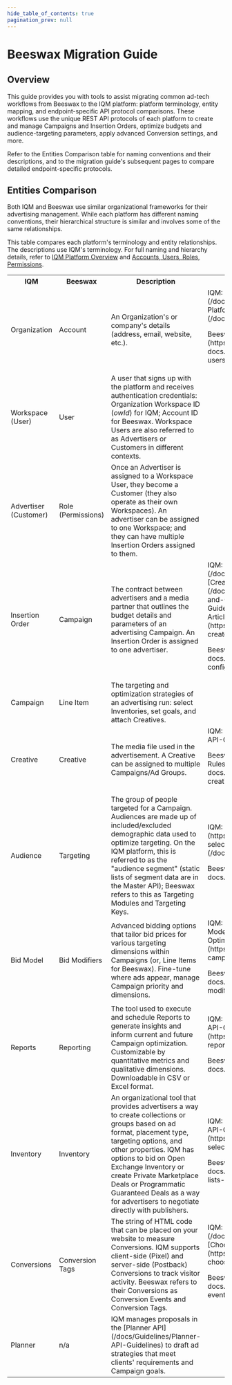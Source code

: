 ```yaml
---
hide_table_of_contents: true
pagination_prev: null
---
```



# Beeswax Migration Guide

## Overview

This guide provides you with tools to assist migrating common ad-tech workflows from Beeswax to the IQM platform: platform terminology, entity mapping, and endpoint-specific API protocol comparisons. These workflows use the unique REST API protocols of each platform to create and manage Campaigns and Insertion Orders, optimize budgets and audience-targeting parameters, apply advanced Conversion settings, and more. 

Refer to the Entities Comparison table for naming conventions and their descriptions, and to the migration guide's subsequent pages to compare detailed endpoint-specific protocols. 

## Entities Comparison 

Both IQM and Beeswax use similar organizational frameworks for their advertising management. While each platform has different naming conventions, their hierarchical structure is similar and involves some of the same relationships.

This table compares each platform's terminology and entity relationships. The descriptions use IQM's terminology. For full naming and hierarchy details, refer to [IQM Platform Overview](/docs/Getting%20Started/Platform-overview) and [Accounts, Users, Roles, Permissions<ExternalLink />](https://api-docs.freewheel.tv/beeswax/v2.0/docs/accounts-users-roles-permissions).

<center>
<table className='platformTable'>
<th>IQM</th>
<th style={{textWrap: 'nowrap' }}>Beeswax</th>
<th>Description</th>
<th>Resources</th>
<tr>
  <td>Organization</td>
  <td>Account</td>
  <td>An Organization's or company's details (address, email, website, etc.).</td>
  <td rowSpan={3}>IQM: [Workspace API](/docs/Guidelines/Workspace-Guidelines), [IQM Platform Overview](/docs/Getting%20Started/Platform-overview)<p />Beeswax: [Accounts, Users, Roles, Permissions<ExternalLink />](https://api-docs.freewheel.tv/beeswax/v2.0/docs/accounts-users-roles-permissions)</td>
</tr>
<tr>
  <td>Workspace (User)</td>
  <td>User</td>
  <td>A user that signs up with the platform and receives authentication credentials: Organization Workspace ID (<var>owId</var>) for IQM; Account ID for Beeswax. Workspace Users are also referred to as Advertisers or Customers in different contexts.</td>
</tr>
<tr>
  <td>Advertiser (Customer)</td>
  <td>Role (Permissions)</td>
  <td>Once an Advertiser is assigned to a Workspace User, they become a Customer (they also operate as their own Workspaces). An advertiser can be assigned to one Workspace; and they can have multiple Insertion Orders assigned to them.</td>
</tr>
<tr>
  <td>Insertion Order</td>
  <td>Campaign</td>
  <td>The contract between advertisers and a media partner that outlines the budget details and parameters of an advertising Campaign. An Insertion Order is assigned to one advertiser.</td>
  <td rowSpan={2}>IQM: [Campaign API](/docs/Guidelines/Campaign-API-Guidelines), [Create a Campaign (Quickstart Guide)](/docs/Quickstart%20Guides/Upload-Creative-and-Create-a-Campaign-API-Quickstart-Guide), [Create a Campaign (Help Center Article)<ExternalLink />](https://help.iqm.com/en/collections/1962110-create-a-campaign) <p />Beeswax: [Line Items<ExternalLink />](https://api-docs.freewheel.tv/beeswax/v2.0/docs/line-item-configuration) </td>
</tr>
<tr>
  <td>Campaign</td>
  <td>Line Item</td>
  <td>The targeting and optimization strategies of an advertising run: select Inventories, set goals, and attach Creatives.</td>
</tr>
<tr>
  <td>Creative</td>
  <td>Creative</td>
  <td>The media file used in the advertisement. A Creative can be assigned to multiple Campaigns/Ad Groups.</td>
  <td>IQM: [Creative API](/docs/Guidelines/Creative-API-Guidelines)<p />Beeswax: [Creatives, Creative Assets, Templates, Rules<ExternalLink />](https://api-docs.freewheel.tv/beeswax/docs/creatives-creative-assets-templates-rules)</td>
</tr>
<tr>
  <td>Audience</td>
  <td>Targeting</td>
  <td>	The group of people targeted for a Campaign. Audiences are made up of included/excluded demographic data used to optimize targeting. On the IQM platform, this is referred to as the "audience segment" (static lists of segment data are in the Master API); Beeswax refers to this as Targeting Modules and Targeting Keys.</td>
  <td>IQM: [Selecting Your Audiences<ExternalLink />](https://help.iqm.com/en/collections/1387061-selecting-your-audiences), [Master API](/docs/Guidelines/Master-API-Guidelines)<p />Beeswax: [Targeting<ExternalLink />](https://api-docs.freewheel.tv/beeswax/v2.0/docs/targeting) </td>
</tr>
<tr>
  <td>Bid Model</td>
  <td>Bid Modifiers</td>
  <td>Advanced bidding options that tailor bid prices for various targeting dimensions within Campaigns (or, Line Items for Beeswax). Fine-tune where ads appear, manage Campaign priority and dimensions.</td>
  <td>IQM: [Bid Model API](/docs/Guidelines/Bid-Model-API-Guidelines), [Campaign Delivery and Optimization<ExternalLink />](https://help.iqm.com/en/collections/3156335-campaign-delivery-and-optimization)<p />Beeswax: [Bid Modifiers<ExternalLink />](https://api-docs.freewheel.tv/beeswax/v2.0/docs/bid-modifiers)</td>
</tr>
<tr>
  <td>Reports</td>
  <td>Reporting</td>
  <td>The tool used to execute and schedule Reports to generate insights and inform current and future Campaign optimization. Customizable by quantitative metrics and qualitative dimensions. Downloadable in CSV or Excel format.</td>
  <td>IQM: [Reports API](/docs/Guidelines/Reports-API-Guidelines), [Reporting and Analytics<ExternalLink />](https://help.iqm.com/en/collections/1361396-reporting-and-analytics)<p />Beeswax: [Reporting<ExternalLink />](https://api-docs.freewheel.tv/beeswax/v2.0/docs/reporting)</td>
</tr>
<tr>
  <td>Inventory</td>
  <td>Inventory</td>
  <td>An organizational tool that provides advertisers a way to create collections or groups based on ad format, placement type, targeting options, and other properties. IQM has options to bid on Open Exchange Inventory or create Private Marketplace Deals or Programmatic Guaranteed Deals as a way for advertisers to negotiate directly with publishers.</td>
  <td>IQM: [Inventory API](/docs/Guidelines/Inventory-API-Guide), [Select Inventory <ExternalLink />](https://help.iqm.com/en/collections/2908807-select-inventory)<p />Beeswax: [List Items<ExternalLink />](https://api-docs.freewheel.tv/beeswax/reference/custom-lists-items)</td>
</tr>
<tr>
  <td>Conversions</td>
  <td>Conversion Tags</td>
  <td>The string of HTML code that can be placed on your website to measure Conversions. IQM supports client-side (Pixel) and server-side (Postback) Conversions to track visitor activity. Beeswax refers to their Conversions as Conversion Events and Conversion Tags.</td>
  <td>IQM: [Conversions API](/docs/Guidelines/Conversion-API-Guidelines), [Choose Your Conversion<ExternalLink />](https://help.iqm.com/en/collections/3219750-choose-your-conversion) <p />Beeswax: [Conversion Events<ExternalLink />](https://api-docs.freewheel.tv/beeswax/docs/conversion-events)</td>
</tr>
<tr>
  <td>Planner</td>
  <td>n/a</td>
  <td>IQM manages proposals in the [Planner API](/docs/Guidelines/Planner-API-Guidelines) to draft ad strategies that meet clients' requirements and Campaign goals.</td>
</tr>
</table></center>
